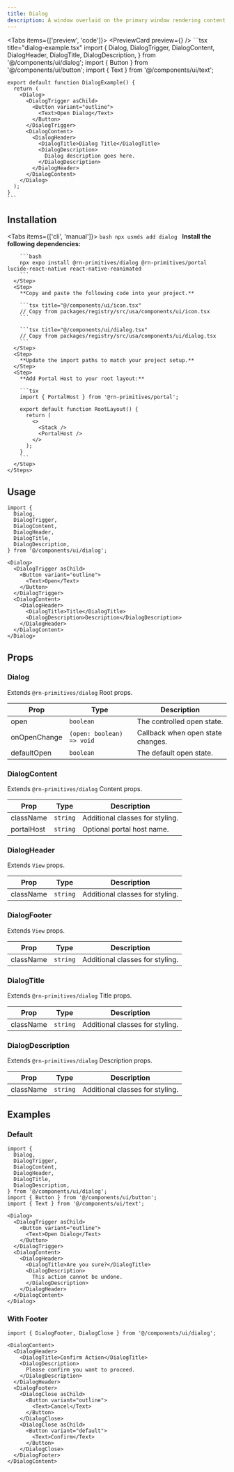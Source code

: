 ```yaml
---
title: Dialog
description: A window overlaid on the primary window rendering content underneath inert.
---
```



<Tabs items={['preview', 'code']}>
  <Tab value="preview">
    <PreviewCard preview={<DialogPreview />} />
  </Tab>
  <Tab value="code">
    ```tsx title="dialog-example.tsx"
    import {
      Dialog,
      DialogTrigger,
      DialogContent,
      DialogHeader,
      DialogTitle,
      DialogDescription,
    } from '@/components/ui/dialog';
    import { Button } from '@/components/ui/button';
    import { Text } from '@/components/ui/text';

    export default function DialogExample() {
      return (
        <Dialog>
          <DialogTrigger asChild>
            <Button variant="outline">
              <Text>Open Dialog</Text>
            </Button>
          </DialogTrigger>
          <DialogContent>
            <DialogHeader>
              <DialogTitle>Dialog Title</DialogTitle>
              <DialogDescription>
                Dialog description goes here.
              </DialogDescription>
            </DialogHeader>
          </DialogContent>
        </Dialog>
      );
    }
    ```
  </Tab>
</Tabs>

## Installation

<Tabs items={['cli', 'manual']}>
  <Tab value="cli">
    ```bash
    npx usmds add dialog
    ```
  </Tab>
  <Tab value="manual">
    <Steps>
      <Step>
        **Install the following dependencies:**

        ```bash
        npx expo install @rn-primitives/dialog @rn-primitives/portal lucide-react-native react-native-reanimated
        ```
      </Step>
      <Step>
        **Copy and paste the following code into your project.**

        ```tsx title="@/components/ui/icon.tsx"
        // Copy from packages/registry/src/usa/components/ui/icon.tsx
        ```

        ```tsx title="@/components/ui/dialog.tsx"
        // Copy from packages/registry/src/usa/components/ui/dialog.tsx
        ```
      </Step>
      <Step>
        **Update the import paths to match your project setup.**
      </Step>
      <Step>
        **Add Portal Host to your root layout:**

        ```tsx
        import { PortalHost } from '@rn-primitives/portal';

        export default function RootLayout() {
          return (
            <>
              <Stack />
              <PortalHost />
            </>
          );
        }
        ```
      </Step>
    </Steps>
  </Tab>
</Tabs>

## Usage

```tsx
import {
  Dialog,
  DialogTrigger,
  DialogContent,
  DialogHeader,
  DialogTitle,
  DialogDescription,
} from '@/components/ui/dialog';

<Dialog>
  <DialogTrigger asChild>
    <Button variant="outline">
      <Text>Open</Text>
    </Button>
  </DialogTrigger>
  <DialogContent>
    <DialogHeader>
      <DialogTitle>Title</DialogTitle>
      <DialogDescription>Description</DialogDescription>
    </DialogHeader>
  </DialogContent>
</Dialog>
```

## Props

### Dialog

Extends `@rn-primitives/dialog` Root props.

| Prop | Type | Description |
|------|------|-------------|
| open | `boolean` | The controlled open state. |
| onOpenChange | `(open: boolean) => void` | Callback when open state changes. |
| defaultOpen | `boolean` | The default open state. |

### DialogContent

Extends `@rn-primitives/dialog` Content props.

| Prop | Type | Description |
|------|------|-------------|
| className | `string` | Additional classes for styling. |
| portalHost | `string` | Optional portal host name. |

### DialogHeader

Extends `View` props.

| Prop | Type | Description |
|------|------|-------------|
| className | `string` | Additional classes for styling. |

### DialogFooter

Extends `View` props.

| Prop | Type | Description |
|------|------|-------------|
| className | `string` | Additional classes for styling. |

### DialogTitle

Extends `@rn-primitives/dialog` Title props.

| Prop | Type | Description |
|------|------|-------------|
| className | `string` | Additional classes for styling. |

### DialogDescription

Extends `@rn-primitives/dialog` Description props.

| Prop | Type | Description |
|------|------|-------------|
| className | `string` | Additional classes for styling. |

## Examples

### Default

```tsx
import {
  Dialog,
  DialogTrigger,
  DialogContent,
  DialogHeader,
  DialogTitle,
  DialogDescription,
} from '@/components/ui/dialog';
import { Button } from '@/components/ui/button';
import { Text } from '@/components/ui/text';

<Dialog>
  <DialogTrigger asChild>
    <Button variant="outline">
      <Text>Open Dialog</Text>
    </Button>
  </DialogTrigger>
  <DialogContent>
    <DialogHeader>
      <DialogTitle>Are you sure?</DialogTitle>
      <DialogDescription>
        This action cannot be undone.
      </DialogDescription>
    </DialogHeader>
  </DialogContent>
</Dialog>
```

### With Footer

```tsx
import { DialogFooter, DialogClose } from '@/components/ui/dialog';

<DialogContent>
  <DialogHeader>
    <DialogTitle>Confirm Action</DialogTitle>
    <DialogDescription>
      Please confirm you want to proceed.
    </DialogDescription>
  </DialogHeader>
  <DialogFooter>
    <DialogClose asChild>
      <Button variant="outline">
        <Text>Cancel</Text>
      </Button>
    </DialogClose>
    <DialogClose asChild>
      <Button variant="default">
        <Text>Confirm</Text>
      </Button>
    </DialogClose>
  </DialogFooter>
</DialogContent>
```
